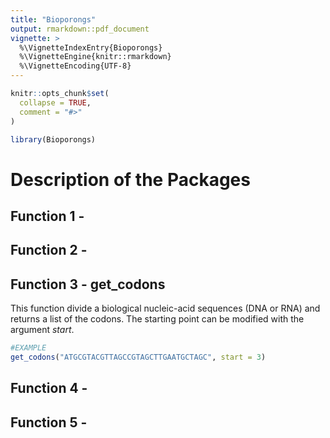 ```yaml
---
title: "Bioporongs"
output: rmarkdown::pdf_document
vignette: >
  %\VignetteIndexEntry{Bioporongs}
  %\VignetteEngine{knitr::rmarkdown}
  %\VignetteEncoding{UTF-8}
---
```


```r
knitr::opts_chunk$set(
  collapse = TRUE,
  comment = "#>"
)
```

```r
library(Bioporongs)
```

# Description of the Packages

## Function 1 - 

## Function 2 - 

## Function 3 - get_codons

This function divide a biological nucleic-acid sequences (DNA or RNA) and returns a list of the codons. The starting point can be modified with the argument *start*.

```r
#EXAMPLE
get_codons("ATGCGTACGTTAGCCGTAGCTTGAATGCTAGC", start = 3)
```

## Function 4 - 

## Function 5 - 
